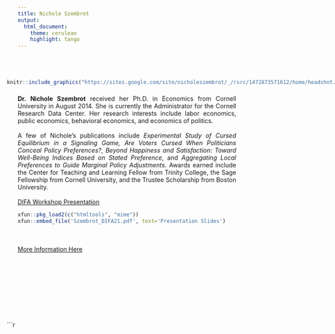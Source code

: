 ```yaml
---
title: Nichole Szembrot
output: 
  html_document:
    theme: cerulean
    highlight: tango
---
```

<style>
body {
text-align: justify}
</style>

<br>
<br>


<div style= "float:left;position: relative; right: 25px; top: -7px;">
```r

knitr::include_graphics("https://sites.google.com/site/nicholeszembrot/_/rsrc/1472873571612/home/headshot.jpg?height=200&width=160")

```
</div>

**Dr. Nichole Szembrot** received her Ph.D. in Economics from Cornell University in August 2014. She is currently the Administrator for the Cornell Research Data Center. Her research interests include labor economics, public economics, behavioral economics, and economics of politics. 
<br>
<br>
A few of Nichole's publications include *Experimental Study of Cursed Equilibrium in a Signaling Game, Are Voters Cursed When Politicians Conceal Policy Preferences?*, *Beyond Happiness and Satisfaction: Toward Well-Being Indices Based on Stated Preference*, and *Aggregating Local Preferences to Guide Marginal Policy Adjustments*. Awards earned include the Center for Teaching and Learning Fellow from Trinity College, the Sage Fellowship from Cornell University, and the Trustee Scholarship from Boston University.
<br>
<br>
[DIFA Workshop Presentation](https://www.youtube.com/watch?v=XWrJ4ewASqE)
<br>
```r
xfun::pkg_load2(c("htmltools", "mime"))
xfun::embed_file('Szembrot_DIFA21.pdf', text='Presentation Slides')

```
<br>
<br>
[More Information Here](https://sites.google.com/site/nicholeszembrot/)
  
<br>
<br>
<br>
<br>
<br>
<br>
<br>
<br>
<div style= "float:left;position: relative; right: 25px; top: -7px;">
```r

